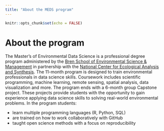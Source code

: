 ```yaml
---
title: "About the MEDS program"
---
```


```r
knitr::opts_chunk$set(echo = FALSE)
```

# About the program

The Master's of Environmental Data Science is a professional degree program administered by the [Bren School of Environmental Science & Management](https://bren.ucsb.edu/masters-programs/master-environmental-data-science) in partnership with the [National Center for Ecological Analysis and Synthesis](https://www.nceas.ucsb.edu/). The 11-month program is designed to train environmental professionals in data science skills. Coursework includes scientific programming, machine learning, remote sensing, spatial analysis, data visualization and more. The program ends with a 6-month group Capstone project. These projects provide students with the opportunity to gain experience applying data science skills to solving real-world environmental problems. In the program students:

- learn multiple programming languages (R, Python, SQL)
- are trained on how to work collaboratively with GitHub
- taught open science methods with a focus on reproducibility


